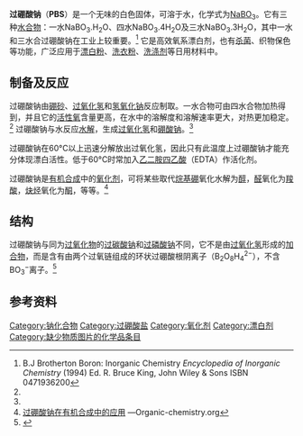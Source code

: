 {{Chembox
| ImageFile = perborate dimer.png
| ImageSize = 150px
| ImageName = 过硼酸根离子，红色为过氧键，蓝色为电荷
| IUPACName = 
| OtherNames = 高硼酸钠
| Section1 = {{Chembox Identifiers
| CASNo = 7632-04-4 
| CASNo_Ref = {{cascite|correct|CAS}}
| CASNo1 = 10332-33-9
| CASNo1_Comment =  (monohydrate)

| CASNo1_Ref = {{cascite|correct|CAS}}
| CASNo2 = 10486-00-7
| CASNo2_Comment =  (tetrahydrate)

| CASNo2_Ref = {{cascite|correct|CAS}}
|    CASOther  =  7632-04-4 (一水)<br />10486-00-7(四水)
|    PubChem  =  
|    SMILES  =  [Na+].O[B-]1(O)OO[B-](O)(O)OO1.[Na+]
|  ChemSpiderID_Ref  = {{chemspidercite|correct|chemspider}}|  ChemSpiderID  =  4574023
|  UNII_Ref  = {{fdacite|correct|FDA}}|  UNII  =  Y52BK1W96C
|  InChI  =  1/B2H4O8.2Na/c3-1(4)7-9-2(5,6)10-8-1;;/h3-6H;;/q-2;2*+1
|  InChIKey  =  JBUKJLNBQDQXLI-UHFFFAOYAG
|  ChEBI_Ref  = {{ebicite|correct|EBI}}|  ChEBI  =  30178
|  StdInChI_Ref  = {{stdinchicite|correct|chemspider}}|  StdInChI  =  1S/B2H4O8.2Na/c3-1(4)7-9-2(5,6)10-8-1;;/h3-6H;;/q-2;2*+1
|  StdInChIKey_Ref  = {{stdinchicite|correct|chemspider}}|  StdInChIKey  =  JBUKJLNBQDQXLI-UHFFFAOYSA-N
|  RTECS  =  SC7350000
|  UNNumber  =  1479
|  EINECS  =  231-556-4

}}
| Section2 = {{Chembox Properties
|   Formula = NaBO<sub>3</sub>.nH<sub>2</sub>O
|   MolarMass = (一水) 99.8151 <br />(四水) 153.8611 
|   Appearance = 白色粉末
|   Density = 
|   MeltingPt = 
|   BoilingPt = 
|   Solubility = 
}}
| Section3 = {{Chembox Hazards
|   MainHazards = 
|   FlashPt = 
|   Autoignition = 
}}
}}

'''过硼酸钠'''（'''PBS'''）是一个无味的白色固体，可溶于水，化学式为[[钠|Na]][[硼|B]][[氧|O]]<sub>3</sub>。它有三种[[水合物|水合物]]：一水NaBO<sub>3</sub>.H<sub>2</sub>O、四水NaBO<sub>3</sub>.4H<sub>2</sub>O及三水NaBO<sub>3</sub>.3H<sub>2</sub>O，其中一水和三水合过硼酸钠在工业上较重要。<ref name = "Brotherton">B.J Brotherton Boron: Inorganic Chemistry ''Encyclopedia of Inorganic Chemistry'' (1994) Ed. R. Bruce King,  John Wiley & Sons ISBN 0471936200</ref> 它是高效氧系漂白剂，也有[[杀菌|杀菌]]、织物保色等功能，广泛应用于[[漂白粉|漂白粉]]、[[洗衣粉|洗衣粉]]、[[洗涤剂|洗涤剂]]等日用材料中。

==制备及反应==
过硼酸钠由[[硼砂|硼砂]]、[[过氧化氢|过氧化氢]]和[[氢氧化钠|氢氧化钠]]反应制取。一水合物可由四水合物加热得到，并且它的[[活性氧|活性氧]]含量更高，在水中的溶解度和溶解速率更大，对热更加稳定。<ref name = "Brotherton"/> 过硼酸钠与水反应[[水解|水解]]，生成[[过氧化氢|过氧化氢]]和[[硼酸钠|硼酸钠]]。<ref name = "Brotherton"/>

过硼酸钠在60°C以上迅速分解放出过氧化氢，因此只有此温度上过硼酸钠才能充分体现漂白活性。低于60°C时常加入[[乙二胺四乙酸|乙二胺四乙酸]]（EDTA）作活化剂。

过硼酸钠是[[有机合成|有机合成]]中的[[氧化剂|氧化剂]]，可将某些取代[[烷基硼|烷基硼]]氧化水解为[[醇|醇]]，[[醛|醛]]氧化为[[羧酸|羧酸]]，[[炔烃|炔烃]]氧化为[[酮|酮]]，等等。<ref>[https://www.organic-chemistry.org/chemicals/oxidations/sodiumperborate.shtm 过硼酸钠在有机合成中的应用] {{Wayback|url=https://www.organic-chemistry.org/chemicals/oxidations/sodiumperborate.shtm |date=20180428100901 }}—Organic-chemistry.org</ref>

==结构==
过硼酸钠与同为[[过氧化物|过氧化物]]的[[过碳酸钠|过碳酸钠]]和[[过磷酸钠|过磷酸钠]]不同，它不是由[[过氧化氢|过氧化氢]]形成的[[加合物|加合物]]，而是含有由两个过氧链组成的环状过硼酸根阴离子（B<sub>2</sub>O<sub>8</sub>H<sub>4</sub><sup>2−</sup>），不含BO<sub>3</sub><sup>−</sup>离子。<ref>{{Greenwood&Earnshaw}}</ref>

==参考资料==
{{reflist}}
{{硼酸盐}}

{{口腔病药物}}

[[Category:钠化合物|Category:钠化合物]]
[[Category:过硼酸盐|Category:过硼酸盐]]
[[Category:氧化剂|Category:氧化剂]]
[[Category:漂白剂|Category:漂白剂]]
[[Category:缺少物质图片的化学品条目|Category:缺少物质图片的化学品条目]]